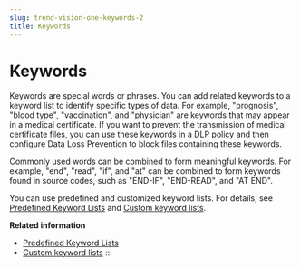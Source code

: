 ```yaml
---
slug: trend-vision-one-keywords-2
title: Keywords
---
```

# Keywords

Keywords are special words or phrases. You can add related keywords to a keyword list to identify specific types of data. For example, "prognosis", "blood type", "vaccination", and "physician" are keywords that may appear in a medical certificate. If you want to prevent the transmission of medical certificate files, you can use these keywords in a DLP policy and then configure Data Loss Prevention to block files containing these keywords.

Commonly used words can be combined to form meaningful keywords. For example, "end", "read", "if", and "at" can be combined to form keywords found in source codes, such as "END-IF", "END-READ", and "AT END".

You can use predefined and customized keyword lists. For details, see [Predefined Keyword Lists](predefined-keyword-lists.mdx) and [Custom keyword lists](custom-keyword-lists.mdx).

**Related information**

- [Predefined Keyword Lists](predefined-keyword-lists-2.mdx)
- [Custom keyword lists](custom-keyword-lists-3.mdx)
:::
